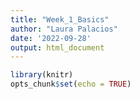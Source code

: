 ```yaml
---
title: "Week_1_Basics"
author: "Laura Palacios"
date: '2022-09-28'
output: html_document
---
```


```r
library(knitr)
opts_chunk$set(echo = TRUE)
```
